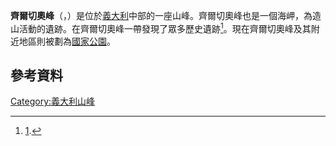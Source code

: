 {{Infobox mountain
| name              = Mount Circeo
| other_name        = 
| photo             = Terracina-vista01.jpg
| photo_size        = 290
| photo_alt         = Mount Circeo as seen from [[Terracina|Terracina]], Italy
| photo_caption     = 從意大利的[[泰拉奇纳|泰拉奇纳]]眺望齊爾切奧峰
| elevation         = 
| elevation_m       = 
| elevation_ft      = 
| elevation_ref     = 
| prominence_m      = 
| prominence_ft     = 
| prominence_ref    = 
| listing           = 
| range             = 
| parent_peak       = 
| location          = [[義大利|義大利]][[拉齊奧|拉齊奧]][[聖費利切奇爾切奧|聖費利切奇爾切奧]]
| map               = Italy
| map_alt           = 
| map_caption       = Italy
| map_size          = 
| label             = Mount Circeo
| label_position    = 
| lat_d      = 41.2333
| lat_m      = 
| lat_s      = 
| lat_NS     = 
| long_d     = 13.05
| long_m     = 
| long_s     = 
| long_EW    = 
| region_code= 
| coordinates       = 
| coordinates_ref   =
| grid_ref_UK       = 
| grid_ref_Ireland  = 
| topo              = 
| type              = 
| volcanic_arc/belt = 
| age               = 
| last_eruption     = 
| first_ascent      = 
| easiest_route     = 
}}
'''齊爾切奧峰'''（{{lang-it|Promontorio del Circeo}}，{{lang-la|Mons Circeius}}）是位於[[義大利|義大利]]中部的一座山峰。齊爾切奧峰也是一個海岬，為造山活動的遺跡。在齊爾切奧峰一帶發現了眾多歷史遺跡<ref>[http://www.parks.it/parco.nazionale.circeo/foto/circeo.gif].</ref>。現在齊爾切奧峰及其附近地區則被劃為[[國家公園|國家公園]]。
==參考資料==
{{reflist}}
[[Category:義大利山峰|Category:義大利山峰]]